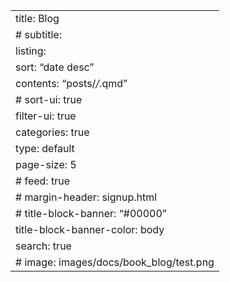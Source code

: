 ---
title: Blog
# subtitle:
listing:
  sort: "date desc"
  contents: "posts/*/*.qmd"
  # sort-ui: true
  filter-ui: true
  categories: true
  type: default
  page-size: 5
  # feed: true
# margin-header: signup.html
# title-block-banner: "#00000"
title-block-banner-color: body
search: true
# image: images/docs/book_blog/test.png
---